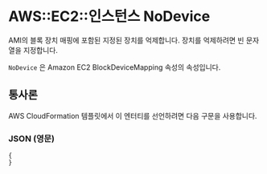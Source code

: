 # AWS::EC2::인스턴스 NoDevice

AMI의 블록 장치 매핑에 포함된 지정된 장치를 억제합니다. 장치를 억제하려면 빈 문자열을 지정합니다.

`NoDevice` 은 Amazon EC2 BlockDeviceMapping 속성의 속성입니다.

## 통사론

AWS CloudFormation 템플릿에서 이 엔터티를 선언하려면 다음 구문을 사용합니다.

### JSON (영문)

```
{
}
```
